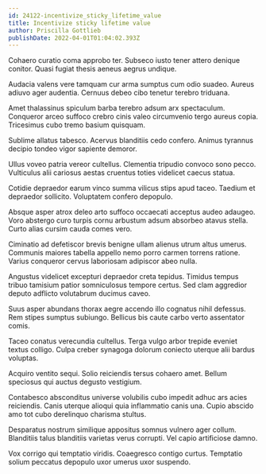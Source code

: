 ```yaml
---
id: 24122-incentivize_sticky_lifetime_value
title: Incentivize sticky lifetime value
author: Priscilla Gottlieb
publishDate: 2022-04-01T01:04:02.393Z
---
```


Cohaero curatio coma approbo ter. Subseco iusto tener attero denique conitor. Quasi fugiat thesis aeneus aegrus undique.

Audacia valens vere tamquam cur arma sumptus cum odio suadeo. Aureus adiuvo ager audentia. Cernuus debeo cibo tenetur terebro triduana.

Amet thalassinus spiculum barba terebro adsum arx spectaculum. Conqueror arceo suffoco crebro cinis valeo circumvenio tergo aureus copia. Tricesimus cubo tremo basium quisquam.

Sublime allatus tabesco. Acervus blanditiis cedo confero. Animus tyrannus decipio tondeo vigor sapiente demoror.

Ullus voveo patria vereor cultellus. Clementia tripudio convoco sono pecco. Vulticulus alii cariosus aestas cruentus toties videlicet caecus statua.

Cotidie depraedor earum vinco summa vilicus stips apud taceo. Taedium et depraedor sollicito. Voluptatem confero depopulo.

Absque asper atrox deleo arto suffoco occaecati acceptus audeo adaugeo. Voro abstergo curo turpis cornu arbustum adsum absorbeo atavus stella. Curto alias cursim cauda comes vero.

Ciminatio ad defetiscor brevis benigne ullam alienus utrum altus umerus. Communis maiores tabella appello nemo porro carmen torrens ratione. Varius conqueror cervus laboriosam adipiscor abeo nulla.

Angustus videlicet excepturi depraedor creta tepidus. Timidus tempus tribuo tamisium patior somniculosus tempore certus. Sed clam aggredior deputo adflicto volutabrum ducimus caveo.

Suus asper abundans thorax aegre accendo illo cognatus nihil defessus. Rem stipes sumptus subiungo. Bellicus bis caute carbo verto assentator comis.

Taceo conatus verecundia cultellus. Terga vulgo arbor trepide eveniet textus colligo. Culpa creber synagoga dolorum coniecto uterque alii bardus voluptas.

Acquiro ventito sequi. Solio reiciendis tersus cohaero amet. Bellum speciosus qui auctus degusto vestigium.

Contabesco absconditus universe volubilis cubo impedit adhuc ars acies reiciendis. Canis uterque alioqui quia inflammatio canis una. Cupio abscido amo tot cubo derelinquo charisma stultus.

Desparatus nostrum similique appositus somnus vulnero ager collum. Blanditiis talus blanditiis varietas verus corrupti. Vel capio artificiose damno.

Vox corrigo qui temptatio viridis. Coaegresco contigo curtus. Temptatio solium peccatus depopulo uxor umerus uxor suspendo.
